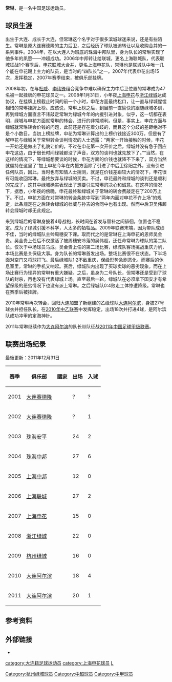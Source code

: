 {{Football player infobox
| playername =常琳
| image    = 
| fullname =常琳
| englishfullname =Chang Lin
| nickname =
| dateofbirth ={{birth date and age|1981|4|17}}
| height={{height|m=1.84}}
| countryofbirth = {{CHN}}
| cityofbirth = [[辽宁|辽宁]][[大连|大连]]
| currentclub = 
| position = [[后卫_(足球)|后卫]]
| clubnumber= 
| youthyears =2000年
| youthclubs = [[大连实德|大连实德]]
| years = 2001-2002年<br/>2003-2006年<br/>2007年<br/>2008-2009年<br/>2010-2012年<br/>2013<br/>2013年
| clubs = [[大连赛德隆|大连赛德隆]]<br/>[[上海联城足球俱乐部|上海联城]]<br/>[[上海申花|上海申花]]<br/>[[杭州绿城|杭州绿城]]<br/>[[大连阿尔滨|大连阿尔滨]]<br/>[[石家庄永昌骏豪足球俱乐部|石家庄永昌骏豪]]<br/>→[[梅州五华足球俱乐部|梅州客家]] (租借) 
| caps(goals)= <br/>90 (10)<br/>15 (0)<br/>38 (0)<br/>46 (6)<br/>8 (0)
| pcupdate = 2013年11月26日
| ntupdate = 
}}
'''常琳'''{{BD|1981年|4月17日|||C}}，是一名中国足球运动员。

==球员生涯==
出生于大连、成长于大连，但常琳这个名字对于很多滨城球迷来说，还是有些陌生。常琳是原大连赛德隆的主力后卫，之后经历了球队被迫转让以及收购合并的一系列事件。2004年，在以大连人为班底的珠海中邦队里，身为队长的常琳实现了他多年的夙愿——冲超成功。2006年中邦转让给联城，更名上海联城队，代表联城征战1个赛季后，[[申花联城大合并|申花联城大合并]]，更名[[上海申花|上海申花]]队，常琳也是联城队中唯一几个能在申花踢上主力的队员，是当时的“四队长”之一。2007年代表申花出场15次，发挥稳定，2007年赛季结束，被俱乐部挂牌。

2008年初，在与[[杜威_(足球运动员)|杜威]]、[[李玮锋|李玮锋]]组合竞争中难以确保主力中后卫位置的常琳成为47名被一起挂牌的申花球员之一。2008年1月31日，小年夜[[上海申花|上海申花]]与[[杭州绿城|浙江绿城]]达成协议，在挂牌上榜截止时间的前一个小时，申花方面最终松口，让一直与绿城惺惺相惜的常琳挂牌上榜。应该说，常琳上榜之后，到目前一直愉快的跟随绿城冬训，再到绿城方面直言不讳敲定常琳为绿城今年的内援引进对象，似乎，这一切都在表明，绿城与申花方面就常琳的转会，进行的非常顺利。但是，事实上，申花方面与绿城就常琳转会价钱的问题，此前还是存在着分歧的，而且这个分歧的差距绝对不是个小数目。当初上榜挂牌，申花为常琳计算出的上榜价钱接近300万。但是有了解申花与绿城关于常琳转会谈判情况的人士透露：“两家一开始接触的时候，申花一开始还是做出了礼貌让价的，不过在申花第一次开价之后，绿城并没有急于回应申花这边，由于很长时间绿城都没了声音，双方的谈判也就先放下了。”“当然，在这样的情况下，等绿城想要谈的时候，申花方面的价钱也就降不下来了，双方当然就僵持在这里了”加上申花今年在内援方面除了引进了中后卫徐阳之外，没有引进任何队员，因此，当时也有知情人士揣测，就是在价钱差距较大的情况下，申花很有可能收回常琳，最终放弃与绿城的买卖。不过，申花最终和绿城的谈判还是顺利的完成了，这其中绿城确实表现出了想要引进常琳的决心和诚意。在这样的情况下，据悉，小年夜的傍晚，申花最终和绿城关于常琳的转会费敲定在了200万上下。不过，申花方面在对常琳的转会条款中写到“两年内面对申花不许上场”的规定，此条规定在之后转会绿城的杜威与孙吉的合同中也有出现。然而中后卫吴伟超转会绿城时却无此规定。

来到绿城后的常琳身披着4号战袍，长时间在首发与替补之间徘徊，位置也不稳定。成为了绿城引援不科学，人太多的牺牲品。2009年联赛末端，因为带队成绩不佳，当时的绿城队主帅周穗安下课。取而代之的是常琳在上海申花的恩师吴金贵。吴金贵上任后不仅激活了被周穗安冷落的吴伟超，还任命常琳为球队的第二队长。仅次于中场球员马成。吴金贵上任的第二场比赛，绿城队客场挑战重庆力帆，本场比赛是关保级大事。身为队长的常琳首发出场。整场比赛很不在状态。下半场面对空门又将球打飞。最后绿城队1:2不敌重庆，保级形势急剧恶化。而赛后的休息室里，常琳的手机又响起。赛后，绿城队内出现了买球卖球的恶劣现象。而在上场比赛行为怪异的常琳有重大嫌疑。之后，虽身为二号队长，但常琳还是受到了球队的封杀，再也没有代表绿城上场。直至最后一轮，绿城队在必须拿下国安才有希望保级的恶劣情况下也没有派上常琳。之后绿城队0:4败走工体惨遭降级。常琳也在赛季后被挂牌。

2010年常琳再次转会，回归大连加盟了新组建的乙级球队[[大连阿尔滨|大连阿尔滨]]，身披27号球衣并担任队长，在[[2010年中国足球乙级联赛|2010年中乙联赛]]中发挥稳定，出场18次并打进4球，是阿尔滨队成功冲甲的定海神针。

2011年常琳继续作为[[大连阿尔滨|大连阿尔滨]]的队长带队征战[[2011年中国足球甲级联赛|2011年中国足球甲级联赛]]。


==联赛出场纪录==
最後更新：2011年12月31日 
{| class="wikitable" style="text-align: center;"
!赛季!!俱乐部!!國家!!出场!!入球
|-
|2001||align="left"|[[上海联城足球俱乐部|大连赛德隆]]||align="left"|{{CHN}}||?||?
|-
|2002||align="left"|[[上海联城足球俱乐部|大连赛德隆]]||align="left"|{{CHN}}||?||1
|-
|2003||align="left"|[[上海联城足球俱乐部|珠海安平]]||align="left"|{{CHN}}||24||2
|-
|2004||align="left"|[[上海联城足球俱乐部|珠海中邦]]||align="left"|{{CHN}}||27||6
|-
|2005||align="left"|[[上海联城足球俱乐部|上海中邦]]||align="left"|{{CHN}}||12||0
|-
|2006||align="left"|[[上海联城足球俱乐部|上海联城]]||align="left"|{{CHN}}||27||2
|-
|2007||align="left"|[[上海申花|上海申花]]||align="left"|{{CHN}}||15||0
|-
|2008||align="left"|[[杭州绿城|浙江绿城]]||align="left"|{{CHN}}||22||0
|-
|2009||align="left"|[[杭州绿城|杭州绿城]]||align="left"|{{CHN}}||16||0
|-
|2010||align="left"|[[大连阿尔滨|大连阿尔滨]]||align="left"|{{CHN}}||18||4
|-
|2011||align="left"|[[大连阿尔滨|大连阿尔滨]]||align="left"|{{CHN}}||20||1
|}

== 参考资料 ==
{{reflist}}

== 外部链接 ==
*{{sinaweibo|cl0417}}

{{2004年珠海中邦名单}}
{{2009年杭州绿城名单}}
{{2010年中乙分类名单大连阿尔滨}}
{{2011年中甲分类名单大连阿尔滨}}
{{2012年中超分类名单大连阿尔滨}}
{{2013年中甲分类名单骏豪}}
{{2013年中乙分类名单梅州客家}}

{{DEFAULTSORT:CHANG Lin}}
[[category:大连籍足球运动员|category:大连籍足球运动员]]
[[category:上海申花球员|category:上海申花球员]]
[[Category:杭州绿城球员|Category:杭州绿城球员]]
[[category:常姓|L]]
[[Category:中超球员|Category:中超球员]]
[[Category:中甲球员|Category:中甲球员]]